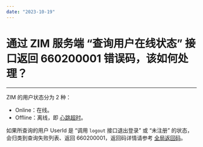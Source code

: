 ```yaml
---
date: "2023-10-19"
---
```

# 通过 ZIM 服务端 “查询用户在线状态” 接口返回 660200001 错误码，该如何处理？

- - - 


ZIM 的用户状态分为 2 种：

- Online：在线。
- Offline：离线，即 [心跳超时](https://doc-zh.zego.im/faq/ZIM_heartbeat)。

如果所查询的用户 UserId 是 “调用 `logout` 接口退出登录” 或 “未注册” 的状态，会归类到查询失败列表、返回 660200001，返回码详情请参考 [全局返回码](https://doc-zh.zego.im/article/12218)。
